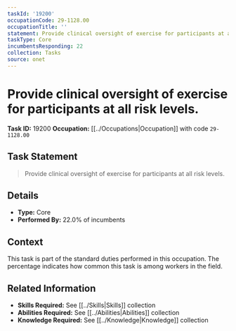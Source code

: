```yaml
---
taskId: '19200'
occupationCode: 29-1128.00
occupationTitle: ''
statement: Provide clinical oversight of exercise for participants at all risk levels.
taskType: Core
incumbentsResponding: 22
collection: Tasks
source: onet
---
```

# Provide clinical oversight of exercise for participants at all risk levels.

**Task ID:** 19200
**Occupation:** [[../Occupations|Occupation]] with code `29-1128.00`

## Task Statement

> Provide clinical oversight of exercise for participants at all risk levels.

## Details

- **Type:** Core
- **Performed By:** 22.0% of incumbents

## Context

This task is part of the standard duties performed in this occupation. The percentage indicates how common this task is among workers in the field.

## Related Information

- **Skills Required:** See [[../Skills|Skills]] collection
- **Abilities Required:** See [[../Abilities|Abilities]] collection
- **Knowledge Required:** See [[../Knowledge|Knowledge]] collection
